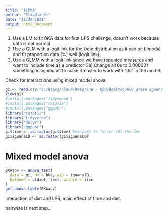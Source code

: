 ```yaml
---
title: "1LBKA"
author: "Claudia Ki"
date: "11/30/2021"
output: html_document
---
```

1) Use a LM to fit BKA data for first LPS challenge, doesn't work because data is not normal
2) Use a GLM with a logit link for the beta distribution as it can be bimodal and fit proportion data (%) well (logit link)
3) Use a GLMM with a logit link since we have repeated measures and want to include time as a predictor
3a) Change all 0s to 0.000001 something insignificant to make it easier to work with "0s" in the model 










Check for interactions using mixed model anova
```r
gi <- read.csv("C:/Users/claud/OneDrive - USU/Desktop/ASU green iguana 2021/greeniguanaAnalysis/modData/BKA1LPSlong.csv")
View(gi)
#install.packages("tidyverse")
#install.packages("rstatix")
#install.packages("ggpubr")
library("rstatix")
library("tidyverse")
library("dplyr")
library("ggpubr")
gi$time <- as.factor(gi$time) #convert to factor for the aov
gi$iguanaID <- as.factor(gi$iguanaID)

```

# Mixed model anova
``` r
BKAaov <- anova_test(
  data = gi, dv = bka, wid = iguanaID,
  between = c(diet, lps), within = time
)
get_anova_table(BKAaov)
```
Interaction of diet and LPS, main effect of time and diet. 

pairwise is next step...

